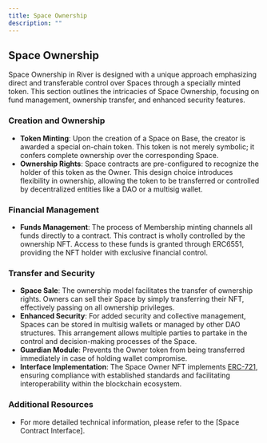 ```yaml
---
title: Space Ownership
description: ""
---
```


## Space Ownership

Space Ownership in River is designed with a unique approach emphasizing direct and transferable control over Spaces through a specially minted token. This section outlines the intricacies of Space Ownership, focusing on fund management, ownership transfer, and enhanced security features.

### Creation and Ownership

- **Token Minting**: Upon the creation of a Space on Base, the creator is awarded a special on-chain token. This token is not merely symbolic; it confers complete ownership over the corresponding Space.
- **Ownership Rights**: Space contracts are pre-configured to recognize the holder of this token as the Owner. This design choice introduces flexibility in ownership, allowing the token to be transferred or controlled by decentralized entities like a DAO or a multisig wallet.

### Financial Management

- **Funds Management**: The process of Membership minting channels all funds directly to a contract. This contract is wholly controlled by the ownership NFT. Access to these funds is granted through ERC6551, providing the NFT holder with exclusive financial control.

### Transfer and Security

- **Space Sale**: The ownership model facilitates the transfer of ownership rights. Owners can sell their Space by simply transferring their NFT, effectively passing on all ownership privileges.
- **Enhanced Security**: For added security and collective management, Spaces can be stored in multisig wallets or managed by other DAO structures. This arrangement allows multiple parties to partake in the control and decision-making processes of the Space.
- **Guardian Module**: Prevents the Owner token from being transferred immediately in case of holding wallet compromise.
- **Interface Implementation**: The Space Owner NFT implements [ERC-721](https://eips.ethereum.org/EIPS/eip-721), ensuring compliance with established standards and facilitating interoperability within the blockchain ecosystem.

### Additional Resources

- For more detailed technical information, please refer to the [Space Contract Interface].

